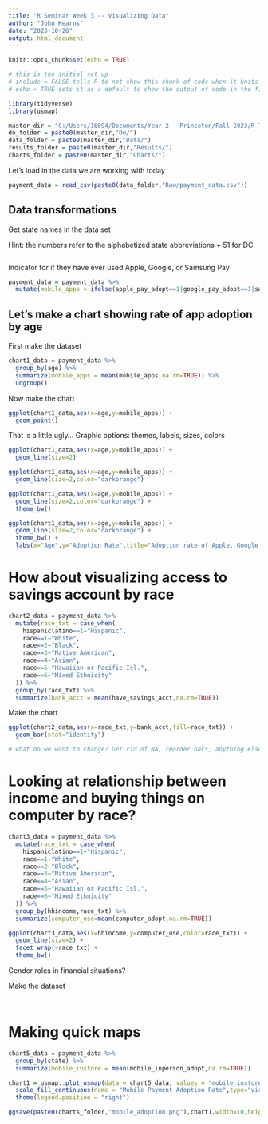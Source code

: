 ```yaml
---
title: "R Seminar Week 3 -- Visualizing Data"
author: "John Kearns"
date: "2023-10-26"
output: html_document
---
```


```r
knitr::opts_chunk$set(echo = TRUE)

# this is the initial set up
# include = FALSE tells R to not show this chunk of code when it knits the page
# echo = TRUE sets it as a default to show the output of code in the final document

library(tidyverse)
library(usmap)

```

```r

master_dir = "C:/Users/16094/Documents/Year 2 - Princeton/Fall 2023/R Tutoring/SPIA_R_Seminars/Week 3/"
do_folder = paste0(master_dir,"Do/")
data_folder = paste0(master_dir,"Data/")
results_folder = paste0(master_dir,"Results/")
charts_folder = paste0(master_dir,"Charts/")

```


Let's load in the data we are working with today
```r

payment_data = read_csv(paste0(data_folder,"Raw/payment_data.csv"))

```
## Data transformations

Get state names in the data set

Hint: the numbers refer to the alphabetized state abbreviations + 51 for DC

```r





```


Indicator for if they have ever used Apple, Google, or Samsung Pay
```r

payment_data = payment_data %>% 
  mutate(mobile_apps = ifelse(apple_pay_adopt==1|google_pay_adopt==1|samsung_pay_adopt==1,1,0))

```


## Let's make a chart showing rate of app adoption by age

First make the dataset
```r

chart1_data = payment_data %>% 
  group_by(age) %>% 
  summarize(mobile_apps = mean(mobile_apps,na.rm=TRUE)) %>% 
  ungroup()

```
 
 
Now make the chart 
```r

ggplot(chart1_data,aes(x=age,y=mobile_apps)) +
  geom_point()

```

That is a little ugly...
Graphic options: themes, labels, sizes, colors

```r

ggplot(chart1_data,aes(x=age,y=mobile_apps)) +
  geom_line(size=2)

ggplot(chart1_data,aes(x=age,y=mobile_apps)) +
  geom_line(size=2,color="darkorange")

ggplot(chart1_data,aes(x=age,y=mobile_apps)) +
  geom_line(size=2,color="darkorange") +
  theme_bw()

ggplot(chart1_data,aes(x=age,y=mobile_apps)) +
  geom_line(size=2,color="darkorange") +
  theme_bw() +
  labs(x="Age",y="Adoption Rate",title="Adoption rate of Apple, Google, or Samsung Pay",caption="Source: Fed Atlanta")

```


# How about visualizing access to savings account by race 

```r

chart2_data = payment_data %>% 
  mutate(race_txt = case_when(
    hispaniclatino==1~"Hispanic",
    race==1~"White",
    race==2~"Black",
    race==3~"Native American",
    race==4~"Asian",
    race==5~"Hawaiian or Pacific Isl.",
    race==6~"Mixed Ethnicity"
  )) %>% 
  group_by(race_txt) %>% 
  summarize(bank_acct = mean(have_savings_acct,na.rm=TRUE))

```

Make the chart
```r

ggplot(chart2_data,aes(x=race_txt,y=bank_acct,fill=race_txt)) +
  geom_bar(stat="identity")

# what do we want to change? Get rid of NA, reorder bars, anything else?


```


# Looking at relationship between income and buying things on computer by race?
```r

chart3_data = payment_data %>% 
  mutate(race_txt = case_when(
    hispaniclatino==1~"Hispanic",
    race==1~"White",
    race==2~"Black",
    race==3~"Native American",
    race==4~"Asian",
    race==5~"Hawaiian or Pacific Isl.",
    race==6~"Mixed Ethnicity"
  )) %>% 
  group_by(hhincome,race_txt) %>%
  summarize(computer_use=mean(computer_adopt,na.rm=TRUE))


```
```r

ggplot(chart3_data,aes(x=hhincome,y=computer_use,color=race_txt)) +
  geom_line(size=2) +
  facet_wrap(~race_txt) +
  theme_bw()

```


Gender roles in financial situations?

Make the dataset
```r


```

```r




```



# Making quick maps

```r

chart5_data = payment_data %>% 
  group_by(state) %>% 
  summarize(mobile_instore = mean(mobile_inperson_adopt,na.rm=TRUE)) 

```

```r

chart1 = usmap::plot_usmap(data = chart5_data, values = "mobile_instore") + 
  scale_fill_continuous(name = "Mobile Payment Adoption Rate",type="viridis",trans="reverse") + 
  theme(legend.position = "right")

ggsave(paste0(charts_folder,"mobile_adoption.png"),chart1,width=10,height=10,unit="in")

```


